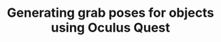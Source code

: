---
title: Generating grab poses for objects using Oculus Quest
tags: [Unity, Source Files, Animation]
type: link
link: https://github.com/MephestoKhaan/HandPosing
created: 2021-12-28T01:41:00+04:00
---